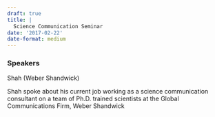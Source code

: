```yaml
---
draft: true 
title: |
  Science Communication Seminar
date: '2017-02-22'
date-format: medium 
---
```



### Speakers  
Shah (Weber Shandwick)

Shah spoke about his current job working as a science communication consultant on a team of Ph.D. trained scientists at the Global Communications Firm, Weber Shandwick



